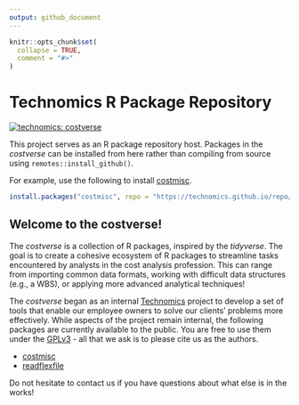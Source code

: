 ```yaml
---
output: github_document
---
```


<!-- README.md is generated from README.Rmd. Please edit that file -->

```r
knitr::opts_chunk$set(
  collapse = TRUE,
  comment = "#>"
)
```

# Technomics R Package Repository

<!-- badges: start -->
[![technomics: costverse](https://img.shields.io/badge/technomics-costverse-EAC435.svg)](https://gitlab.technomics.net/costverse)
<!-- badges: end -->

This project serves as an R package repository host. Packages in the *costverse* can be installed from here rather than compiling from source using `remotes::install_github()`.

For example, use the following to install [costmisc](https://github.com/Technomics/costmisc/).

```r
install.packages("costmisc", repo = "https://technomics.github.io/repo/")
```

## Welcome to the costverse!

The *costverse* is a collection of R packages, inspired by the *tidyverse*. The goal is to create a cohesive ecosystem of R packages to streamline tasks encountered by analysts in the cost analysis profession. This can range from importing common data formats, working with difficult data structures (e.g., a WBS), or applying more advanced analytical techniques!

The *costverse* began as an internal [Technomics](https://www.technomics.net/) project to develop a set of tools that enable our employee owners to solve our clients’ problems more effectively. While aspects of the project remain internal, the following packages are currently available to the public. You are free to use them under the [GPLv3](https://www.gnu.org/licenses/gpl-3.0.en.html) - all that we ask is to please cite us as the authors.

 - [costmisc](https://github.com/Technomics/costmisc/)
 - [readflexfile](https://github.com/Technomics/readflexfile/)
 
Do not hesitate to contact us if you have questions about what else is in the works!
